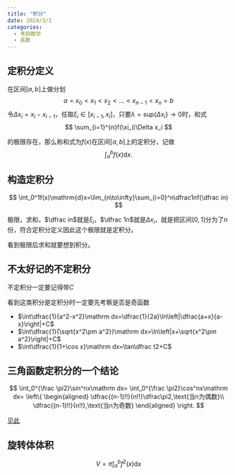 ```yaml
---
title: "积分"
date: 2024/3/1
categories:
  - 考研数学
  - 高数
---
```



## 定积分定义

在区间$[a,b]$上做分划
$$
a=x_0<x_1<x_2<...<x_{n-1}<x_n=b
$$
令$\Delta x_i=x_i-x_{i-1}$，任取$\xi_i\in[x_{i-1},x_i]$，只要$\lambda=\mathrm{sup}\{\Delta x_i\}\to 0$时，和式
$$
\sum_{i=1}^{n}f(\xi_i)\Delta x_i
$$

的极限存在，那么称和式为$f(x)$在区间$[a,b]$上的定积分，记做
$$
\int_a^b f(x)\mathrm{d}x.
$$

## 构造定积分

$$
\int_0^1f(x)\mathrm{d}x=\lim_{n\to\infty}\sum_{i=0}^n\dfrac1nf(\dfrac in)
$$

极限，求和，$\dfrac in$就是$\xi_i$，$\dfrac 1n$就是$\Delta x_i$，就是把区间$[0,1]$分为了$n$份，符合定积分定义因此这个极限就是定积分。

:::{.callout-note}
看到极限后求和就要想到积分。
:::

## 不太好记的不定积分

:::{.callout-caution}
不定积分一定要记得带$C$
:::

:::{.callout-caution}
看到这类积分是定积分时一定要先考察是否是奇函数
:::

- $\int\dfrac{1}{a^2-x^2}\mathrm dx=\dfrac{1}{2a}\ln\left|\dfrac{a+x}{a-x}\right|+C$
- $\int\dfrac{1}{\sqrt{x^2\pm a^2}}\mathrm dx=\ln\left|x+\sqrt{x^2\pm a^2}\right|+C$
- $\int\dfrac{1}{1+\cos x}\mathrm dx=\tan\dfrac t2+C$

## 三角函数定积分的一个结论

$$
\int_0^{\frac \pi2}\sin^nx\mathrm dx=
\int_0^{\frac \pi2}\cos^nx\mathrm dx=
\left\{
\begin{aligned}
\dfrac{(n-1)!!}{n!!}\dfrac\pi2,\text{当n为偶数}\\
\dfrac{(n-1)!!}{n!!},\text{当n为奇数}
\end{aligned}
\right.
$$


:::{.proof}
[见此](https://www.zhihu.com/question/364635137?utm_id=0)
:::

## 旋转体体积

$$
V=\pi\int_a^bf^2(x)\mathrm dx
$$


